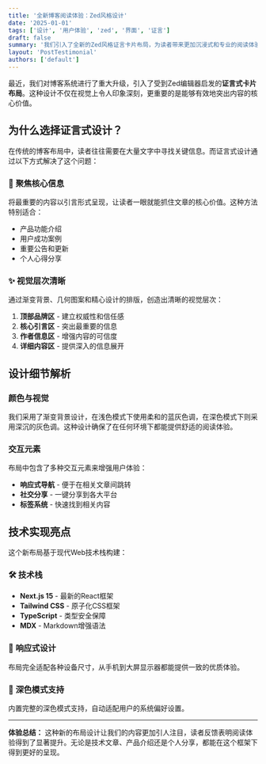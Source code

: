 ```yaml
---
title: '全新博客阅读体验：Zed风格设计'
date: '2025-01-01'
tags: ['设计', '用户体验', 'zed', '界面', '证言']
draft: false
summary: '我们引入了全新的Zed风格证言卡片布局，为读者带来更加沉浸式和专业的阅读体验。这种设计不仅美观，更能有效突出内容的价值。'
layout: 'PostTestimonial'
authors: ['default']
---
```


最近，我们对博客系统进行了重大升级，引入了受到Zed编辑器启发的**证言式卡片布局**。这种设计不仅在视觉上令人印象深刻，更重要的是能够有效地突出内容的核心价值。

## 为什么选择证言式设计？

在传统的博客布局中，读者往往需要在大量文字中寻找关键信息。而证言式设计通过以下方式解决了这个问题：

### 🎯 **聚焦核心信息**

将最重要的内容以引言形式呈现，让读者一眼就能抓住文章的核心价值。这种方法特别适合：

- 产品功能介绍
- 用户成功案例
- 重要公告和更新
- 个人心得分享

### ✨ **视觉层次清晰**

通过渐变背景、几何图案和精心设计的排版，创造出清晰的视觉层次：

1. **顶部品牌区** - 建立权威性和信任感
2. **核心引言区** - 突出最重要的信息
3. **作者信息区** - 增强内容的可信度
4. **详细内容区** - 提供深入的信息展开

## 设计细节解析

### 颜色与视觉

我们采用了渐变背景设计，在浅色模式下使用柔和的蓝灰色调，在深色模式下则采用深沉的灰色调。这种设计确保了在任何环境下都能提供舒适的阅读体验。

### 交互元素

布局中包含了多种交互元素来增强用户体验：

- **响应式导航** - 便于在相关文章间跳转
- **社交分享** - 一键分享到各大平台
- **标签系统** - 快速找到相关内容

## 技术实现亮点

这个新布局基于现代Web技术栈构建：

### 🛠️ **技术栈**

- **Next.js 15** - 最新的React框架
- **Tailwind CSS** - 原子化CSS框架
- **TypeScript** - 类型安全保障
- **MDX** - Markdown增强语法

### 📱 **响应式设计**

布局完全适配各种设备尺寸，从手机到大屏显示器都能提供一致的优质体验。

### 🌙 **深色模式支持**

内置完整的深色模式支持，自动适配用户的系统偏好设置。

---

**体验总结：** 这种新的布局设计让我们的内容更加引人注目，读者反馈表明阅读体验得到了显著提升。无论是技术文章、产品介绍还是个人分享，都能在这个框架下得到更好的呈现。
